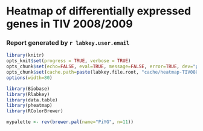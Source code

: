 # Heatmap of differentially expressed genes in TIV 2008/2009
### Report generated by `r labkey.user.email`

```r
library(knitr)
opts_knit$set(progress = TRUE, verbose = TRUE)
opts_chunk$set(echo=FALSE, eval=TRUE, message=FALSE, error=TRUE, dev="png", fig.width=10, fig.height=8, dpi=120, fig.align="center")
opts_chunk$set(cache.path=paste(labkey.file.root, "cache/heatmap-TIV0809/", sep="/"), cache=TRUE)
options(width=80)
```

```r
library(Biobase)
library(Rlabkey)
library(data.table)
library(pheatmap)
library(RColorBrewer)
```

```r
mypalette <- rev(brewer.pal(name="PiYG", n=11))
```
